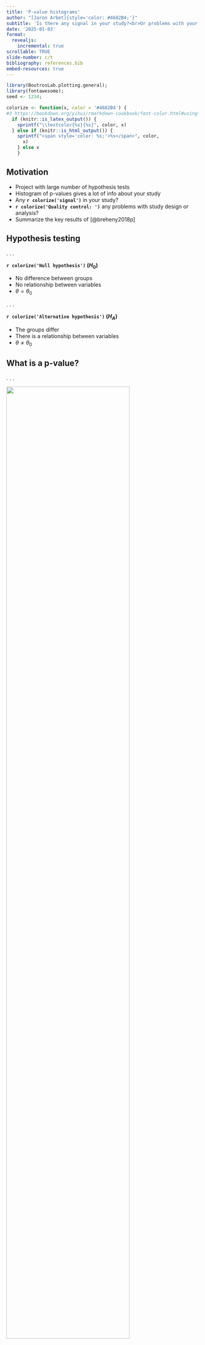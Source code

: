 ```yaml
---
title: 'P-value histograms'
author: "[Jaron Arbet]{style='color: #4682B4;'}"
subtitle: 'Is there any signal in your study?<br>Or problems with your analysis?'
date: '2025-01-03'
format: 
  revealjs: 
    incremental: true
scrollable: TRUE
slide-number: c/t
bibliography: references.bib
embed-resources: true
---
```


```r
library(BoutrosLab.plotting.general);
library(fontawesome);
seed <- 1234;

colorize <- function(x, color = '#4682B4') {
#3 https://bookdown.org/yihui/rmarkdown-cookbook/font-color.html#using-an-r-function-to-write-raw-html-or-latex-code
  if (knitr::is_latex_output()) {
    sprintf("\\textcolor{%s}{%s}", color, x)
  } else if (knitr::is_html_output()) {
    sprintf("<span style='color: %s;'>%s</span>", color,
      x)
    } else x
    }
```


## Motivation

- Project with large number of hypothesis tests
- Histogram of p-values gives a lot of info about your study
- Any **`r colorize('signal')`** in your study?
- **`r colorize('Quality control: ')`** any problems with study design or analysis?
- Summarize the key results of [@breheny2018p]

## Hypothesis testing

. . .

**`r colorize('Null hypothesis')` ($H_0$)**

* No difference between groups
* No relationship between variables
* $\theta = \theta_0$

. . .


**`r colorize('Alternative hypothesis')` ($H_A$)**

* The groups differ
* There is a relationship between variables
* $\theta \neq \theta_0$

## What is a p-value?

. . .

![](./figures/pvalue.jpg){width=80%}


## When $H_0$ is always true

Flat/uniform distribution:

```r
set.seed(seed);
null.pvals <- data.frame(p = runif(10000));
create.histogram(
    x = null.pvals$p,
    ylab.label = 'Percent',
    xlab.label = '10K pvalues',
    breaks = seq(0, 1, by = 0.05)
    );
```

## When $H_A$ is sometimes true

Decreasing slope from left to right:

```r
set.seed(seed);
n.sig <- 1000;
n.total <- 10000;
pvals <- data.frame(
    p = c(
        runif(n.sig, 0, 0.001),
        runif(n.total - n.sig)
        )
    );
create.histogram(
    x = pvals$p,
    ylab.label = 'Percent',
    xlab.label = '10K pvalues'
    );
q <- p.adjust(pvals$p, method = 'fdr');
```

## Is there any `r colorize('signal')` in the data?

* [@rogier2014] mouse study with 201 genes
* No hypothesis rejected at 10% false discovery rate level

:::: {.columns} 

::: {.column width="50%" .fragment}
![](./figures/signal_lowpower.png){width=100%}
::: 

::: {.column width="50%" .fragment} 

<br>
<br>

pvalue histogram suggests signal, but study was underpowered
::: 
:::: 

## "Regular" pvalue histogram

[@breheny2018p] define a **regular** pvalue histogram as the 2 scenarios we've seen so far:

* **Flat/uniform** ($H_0$ is always true)
* **Slopes down left-to-right** ($H_A$ is sometimes true)

. . .

A regular pvalue histogram suggests no errors in your study/analysis `r fa('fas fa-circle-check')`, although you might still be underpowered

## "Irregular" pvalue histogram

[@breheny2018p] define an **irregular** pvalue histogram as any other shape, for example in [@fischl2014activity]: 

. . . 

:::: {.columns} 

  

::: {.column width="45%" .fragment} 
![](./figures/irregular_pvalue_hist.png){width=110%}
::: 

  

::: {.column width="55%" .fragment} 

Suggests a problem in your study or analysis:

* Measurement error
* Parametric assumptions wrong
* Correlated pvalues (not major problem, need special considerations which we'll come back to)

::: 

:::: 


## Formal test for `r colorize('signal')`


* Let $\tau$ be the observed number of pvalues < 0.05
* 1-sided Binomial test: is $\tau$ greater than what's expected assuming $H_0$ is always true?
* $m$ = number of tests
* $b$ = bin width of left-most bin (*e.g.* b = 0.05)
* Then 95th percentile of $Bin(m, b)$ is cutoff for the test
* Thus if $\tau > Bin_{.95}(m, b)$, we have evidence for a signal

## Example

* Recall [@rogier2014] 201 genes with min FDR $> 0.10$
* bin-width: $b = 0.05$
* $m$ = 201 tests
* Then $Bin_{.95}(m, b)$ =

. . .
 
```r
qbinom(p = 0.95, size = 201, prob = 0.05);
```

* The study observed 27 p < 0.05, which exceeds the null cutoff, thus giving evidence of signal:

. . .

:::{.column-body-outset} 
![](./figures/rogier_with_cutoff.png){width=60%}
:::

## `r colorize('QC test')` for irregular pvalue histogram

* The same idea can be used to test departures from uniformity anywhere between 0 and 1, not only near 0
* A binwidth of 0.05 gives 20 bins, and Bonferroni corrected $\alpha= 0.05/20 = 0.0025$, or the $Bin_{.9975}(m, b)$ percentile 

. . .

**Example:**

* Recall the study of [@fischl2014activity]
* $m$ = 23,332 tests
* bin-width: $b = 0.05$
* Bonferroni corrected null threshold is:

. . .

```r
qbinom(p = 0.9975, size = 23332, prob = 0.05);
```
:::{.column-body-outset}
![](./figures/irregular_hist_cutoff.png){width=70%}
:::

## Correlated pvalues

* All previous results assume the pvalues are independent
* Rarely true for cancer 'omic studies (e.g. correlated genes)

. . .

[@breheny2018p] propose a permutation method for the previous signal and QC tests that accounts for correlation:

* For example, test association between outcome $Y$ with gene expression matrix $X$
1.  Permute $Y$ to remove relationship between $Y$ and $X$ while preserving the correlation structure of $X$
2. Rerun all tests on permuted dataset and record the pvalues
    + Obtains p-values from the null distribution without assuming independence
3. Record the count in the most highest bin from (2)
4. Repeat (1-3) 1000 times
5. The permutation-corrected **`r colorize('QC cutoff')`** is the 95th percentile of the distribution in (4)
    + Similarly, for the permutation-corrected **`r colorize('signal cutoff')`**, record the number of p<0.05 in each permutation dataset, then use 95th percentile of this distribution.

## Example:

Unpublished gene expression study

. . .

:::: {.columns}
::: {.column width="50%" .fragment}
Histogram suggests problem, but genes are correlated:
![](./figures/unpublished_qc_problem.png){width=100%}
::: 

::: {.column width="50%" .fragment} 
Permutation-corrected QC cutoff suggests no problem:
![](./figures/permuted_qc.png){width=100%}
::: 

:::: 

## Summary

* **`r colorize('Flat')`** pvalue histogram `r fa('arrow-right')` $H_0$ always true
* **`r colorize('Slopes down left-to-right')`** `r fa('arrow-right')` $H_A$ sometimes true
    + **`r colorize('Binomial test for signal')`**: far-left bin deviate from $H_0$?
    + If no tests significant after multiple testing correction, but the Binomial test is significant for an overall signal, this suggests your study was underpowered.
* **`r colorize('Irregular histograms')`** `r fa('arrow-right')` problem with analysis/study
    + **`r colorize('QC binomial test')`**: does *any* area of hist deviate from $H_0$?
    + Try a robust nonparametric method instead
    + Check measurement error or problems in study design

* **`r colorize('In practice')`**, apply the signal and QC tests assuming independence. If you exceed either threshold, try the permutation method to confirm.

## R function

:::: {.columns} 

::: {.column width="50%" .fragment} 

```r
pvalue.histogram <- function(
    pvalues, # vector of pvalues
    b = 0.05, # width of each bin in histogram
    alpha = 0.05, # significance level of signal test
    ... # other args to create.histogram
    ) {
    stopifnot(all(is.numeric(pvalues)) & all(pvalues > 0) & all (pvalues < 1));
    stopifnot(length(b) == 1 & is.numeric(b) & b >= 0 & b <= 0.2);

    p.df <- data.frame(p = pvalues);
    m <- sum(!is.na(pvalues));
    signal.cutoff <- qbinom(
        p = 1 - alpha,
        size = m,
        prob = b
        );
    qc.cutoff <- qbinom(
        p = 1 - alpha / (1 / b),
        size = m,
        prob = b
        );
    BoutrosLab.plotting.general::create.histogram(
        x = p.df$p,
        ylab.label = 'Frequency',
        xlab.label = 'pvalues',
        breaks = seq(0, 1, by = b),
        type = 'count',
        abline.h = c(signal.cutoff, qc.cutoff),
        abline.col = c('red', 'blue'),
        abline.lwd = 3
        );
    }
```

::: 

::: {.column width="50%" .fragment} 

```r
#| fig.width: 12
#| fig.height: 6
# Example:
set.seed(123);
pvals <- c(
    runif(20, 0, 0.001),
    runif(80)
    );
pvalue.histogram(pvals);
```

**[Signal]{style='color: red;'}** and **[QC]{style='color: blue;'}** thresholds

::: 
:::: 


# References
